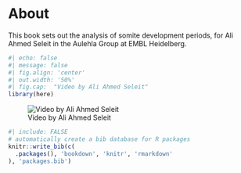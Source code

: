 # About

This book sets out the analysis of somite development periods, for Ali Ahmed Seleit in the Aulehla Group at EMBL Heidelberg.

```r
#| echo: false
#| message: false
#| fig.align: 'center'
#| out.width: '50%'
#| fig.cap:  "Video by Ali Ahmed Seleit"
library(here)

```

![Video by Ali Ahmed Seleit](`r here::here("book/plots/somite_period_zamzar.gif")`)

```r
#| include: FALSE
# automatically create a bib database for R packages
knitr::write_bib(c(
  .packages(), 'bookdown', 'knitr', 'rmarkdown'
), 'packages.bib')
```
